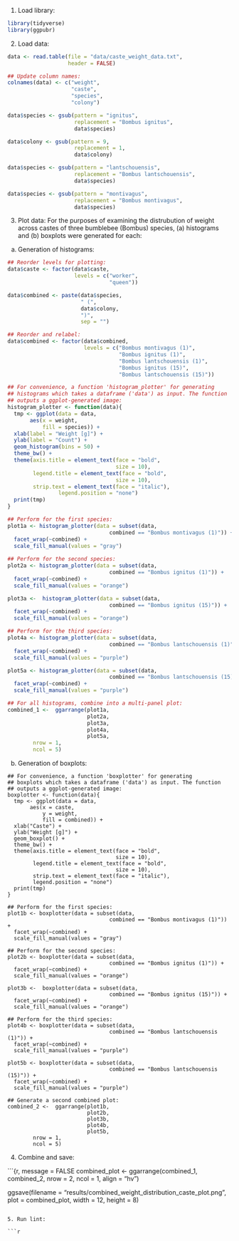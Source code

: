 


1. Load library:

```r
library(tidyverse)
library(ggpubr)
```

2. Load data:

```r
data <- read.table(file = "data/caste_weight_data.txt",
                   header = FALSE)

## Update column names:
colnames(data) <- c("weight",
                    "caste",
                    "species",
                    "colony")

data$species <- gsub(pattern = "ignitus",
                     replacement = "Bombus ignitus",
                     data$species)

data$colony <- gsub(pattern = 9,
                     replacement = 1,
                     data$colony)

data$species <- gsub(pattern = "lantschouensis",
                     replacement = "Bombus lantschouensis",
                     data$species)

data$species <- gsub(pattern = "montivagus",
                     replacement = "Bombus montivagus",
                     data$species)
```

3. Plot data:
For the purposes of examining the distrubution of weight across castes of three
bumblebee (Bombus) species, (a) histograms and (b) boxplots were generated for each:

a) Generation of histograms:

```r
## Reorder levels for plotting:
data$caste <- factor(data$caste,
                     levels = c("worker",
                                "queen"))

data$combined <- paste(data$species,
                       " (",
                       data$colony,
                       ")",
                       sep = "")

## Reorder and relabel:
data$combined <- factor(data$combined,
                        levels = c("Bombus montivagus (1)",
                                   "Bombus ignitus (1)",
                                   "Bombus lantschouensis (1)",
                                   "Bombus ignitus (15)",
                                   "Bombus lantschouensis (15)"))

## For convenience, a function 'histogram_plotter' for generating
## histograms which takes a dataframe ('data') as input. The function
## outputs a ggplot-generated image:
histogram_plotter <- function(data){
  tmp <- ggplot(data = data,
       aes(x = weight,
           fill = species)) +
  xlab(label = "Weight [g]") +
  ylab(label = "Count") +
  geom_histogram(bins = 50) +
  theme_bw() +
  theme(axis.title = element_text(face = "bold",
                                  size = 10),
        legend.title = element_text(face = "bold",
                                  size = 10),
        strip.text = element_text(face = "italic"),
                legend.position = "none")
  print(tmp)
}

## Perform for the first species:
plot1a <- histogram_plotter(data = subset(data,
                                combined == "Bombus montivagus (1)")) +
  facet_wrap(~combined) +
  scale_fill_manual(values = "gray")
 
## Perform for the second species:
plot2a <- histogram_plotter(data = subset(data,
                                combined == "Bombus ignitus (1)")) +
  facet_wrap(~combined) +
  scale_fill_manual(values = "orange")

plot3a <-  histogram_plotter(data = subset(data,
                                combined == "Bombus ignitus (15)")) +
  facet_wrap(~combined) +
  scale_fill_manual(values = "orange")

## Perform for the third species:
plot4a <- histogram_plotter(data = subset(data,
                                combined == "Bombus lantschouensis (1)")) +
  facet_wrap(~combined) +
  scale_fill_manual(values = "purple")

plot5a <- histogram_plotter(data = subset(data,
                                combined == "Bombus lantschouensis (15)")) +
  facet_wrap(~combined) +
  scale_fill_manual(values = "purple")

## For all histograms, combine into a multi-panel plot:
combined_1 <-  ggarrange(plot1a,
                         plot2a,
                         plot3a,
                         plot4a,
                         plot5a,
        nrow = 1,
        ncol = 5)
```

b) Generation of boxplots:

```
## For convenience, a function 'boxplotter' for generating
## boxplots which takes a dataframe ('data') as input. The function
## outputs a ggplot-generated image:
boxplotter <- function(data){
  tmp <- ggplot(data = data,
       aes(x = caste,
           y = weight,
           fill = combined)) +
  xlab("Caste") +
  ylab("Weight [g]") +
  geom_boxplot() +
  theme_bw() +
  theme(axis.title = element_text(face = "bold",
                                  size = 10),
        legend.title = element_text(face = "bold",
                                  size = 10),
        strip.text = element_text(face = "italic"),
        legend.position = "none")
  print(tmp)
}

## Perform for the first species:
plot1b <- boxplotter(data = subset(data,
                                combined == "Bombus montivagus (1)")) +
  facet_wrap(~combined) +
  scale_fill_manual(values = "gray")

## Perform for the second species:
plot2b <- boxplotter(data = subset(data,
                                combined == "Bombus ignitus (1)")) +
  facet_wrap(~combined) +
  scale_fill_manual(values = "orange")

plot3b <-  boxplotter(data = subset(data,
                                combined == "Bombus ignitus (15)")) +
  facet_wrap(~combined) +
  scale_fill_manual(values = "orange")

## Perform for the third species:
plot4b <- boxplotter(data = subset(data,
                                combined == "Bombus lantschouensis (1)")) +
  facet_wrap(~combined) +
  scale_fill_manual(values = "purple")

plot5b <- boxplotter(data = subset(data,
                                combined == "Bombus lantschouensis (15)")) +
  facet_wrap(~combined) +
  scale_fill_manual(values = "purple")

## Generate a second combined plot:
combined_2 <-  ggarrange(plot1b,
                         plot2b,
                         plot3b,
                         plot4b,
                         plot5b,
        nrow = 1,
        ncol = 5)
```

4. Combine and save:

```{r, message = FALSE
combined_plot <- ggarrange(combined_1,
          combined_2,
          nrow = 2,
          ncol = 1,
          align = "hv")

ggsave(filename = "results/combined_weight_distribution_caste_plot.png",
       plot = combined_plot,
       width = 12,
       height = 8)
```

5. Run lint:

```r


```

